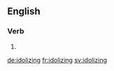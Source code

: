 ==English==

===Verb===
{{head|en}}

# {{present participle of|idolize}}

[[de:idolizing]]
[[fr:idolizing]]
[[sv:idolizing]]